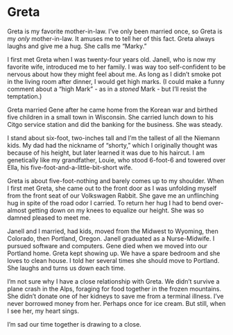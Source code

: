 # Greta {.unnumbered}

Greta is my favorite mother-in-law. I've only been married once, so Greta is my *only* mother-in-law. It amuses me to tell her of this fact. Greta always laughs and give me a hug. She calls me "Marky."

I first met Greta when I was twenty-four years old. Janell, who is now my favorite wife, introduced me to her family. I was way too self-confident to be nervous about how they might feel about me. As long as I didn't smoke pot in the living room after dinner, I would get high marks. (I could make a funny comment about a "high Mark" - as in a *stoned* Mark - but I'll resist the temptation.)

Greta married Gene after he came home from the Korean war and birthed five children in a small town in Wisconsin. She carried lunch down to his Citgo service station and did the banking for the business. She was steady.

I stand about six-foot, two-inches tall and I'm the tallest of all the Niemann kids. My dad had the nickname of "shorty," which I originally thought was because of his height, but later learned it was due to his haircut. I am genetically like my grandfather, Louie, who stood 6-foot-6 and towered over Ella, his five-foot-and-a-little-bit-short wife.

Greta is about five-foot-nothing and barely comes up to my shoulder. When I first met Greta, she came out to the front door as I was unfolding myself from the front seat of our Volkswagen Rabbit. She gave me an unflinching hug in spite of the road odor I carried. To return her hug I had to bend over-almost getting down on my knees to equalize our height. She was so damned pleased to meet me.

Janell and I married, had kids, moved from the Midwest to Wyoming, then Colorado, then Portland, Oregon. Janell graduated as a Nurse-Midwife. I pursued software and computers. Gene died when we moved into our Portland home. Greta kept showing up. We have a spare bedroom and she loves to clean house. I told her several times she should move to Portland. She laughs and turns us down each time.

I'm not sure why I have a close relationship with Greta. We didn't survive a plane crash in the Alps, foraging for food together in the frozen mountains. She didn't donate one of her kidneys to save me from a terminal illness. I've never borrowed money from her. Perhaps once for ice cream. But still, when I see her, my heart sings.

I'm sad our time together is drawing to a close.
